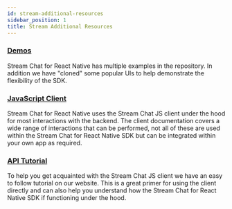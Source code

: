 ```yaml
---
id: stream-additional-resources
sidebar_position: 1
title: Stream Additional Resources
---
```


### [Demos](https://github.com/GetStream/react-native-samples)

Stream Chat for React Native has multiple examples in the repository.
In addition we have "cloned" some popular UIs to help demonstrate the flexibility of the SDK.

### [JavaScript Client](https://getstream.io/chat/docs/javascript/?language=javascript)

Stream Chat for React Native uses the Stream Chat JS client under the hood for most interactions with the backend.
The client documentation covers a wide range of interactions that can be performed, not all of these are used within
the Stream Chat for React Native SDK but can be integrated within your own app as required.

### [API Tutorial](https://getstream.io/chat/get_started/)

To help you get acquainted with the Stream Chat JS client we have an easy to follow tutorial on our website.
This is a great primer for using the client directly and can also help you understand how the Stream Chat for
React Native SDK if functioning under the hood.
